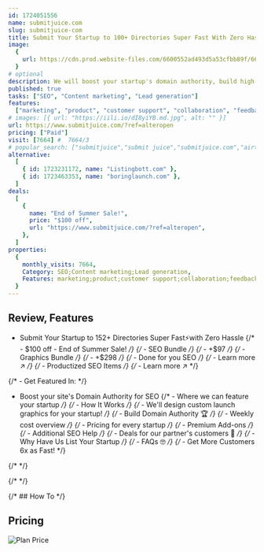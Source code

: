 ```yaml
---
id: 1724051556
name: submitjuice.com
slug: submitjuice-com
title: Submit Your Startup to 100+ Directories Super Fast With Zero Hassle
image:
  {
    url: https://cdn.prod.website-files.com/6600552ad493d5a53cfbb89f/6602b6e176fca44bdbe490e2_screenshot.png,
  }
# optional
description: We will boost your startup's domain authority, build high-quality backlinks, and submit your startup to 100+ top-tier directories, saving you hours of work and hassle.
published: true
tasks: ["SEO", "Content marketing", "Lead generation"]
features:
  ["marketing", "product", "customer support", "collaboration", "feedback"]
# images: [{ url: "https://iili.io/dI8yiYB.md.jpg", alt: "" }]
url: https://www.submitjuice.com/?ref=alteropen
pricing: ["Paid"]
visit: [7664] #  7664/3
# popular_search: ["submitjuice","submit juice","submitjuice.com","airtable submit juice","submitjuice affiliate"]
alternative:
  [
    { id: 1723231172, name: "Listingbott.com" },
    { id: 1723463353, name: "boringlaunch.com" },
  ]
deals:
  [
    {
      name: "End of Summer Sale!",
      price: "$100 off",
      url: "https://www.submitjuice.com/?ref=alteropen",
    },
  ]
properties:
  {
    monthly_visits: 7664,
    Category: SEO;Content marketing;Lead generation,
    Features: marketing;product;customer support;collaboration;feedback,
  }
---
```


## Review, Features

- Submit Your Startup to 152+ Directories Super Fast⚡️with Zero Hassle
  {/* - $100 off - End of Summer Sale! */}
  {/* - SEO Bundle */}
  {/* - +$97 */}
  {/* - Graphics Bundle */}
  {/* - +$298 */}
  {/* - Done for you SEO */}
  {/* - Learn more ↗️ */}
  {/* - Productized SEO Items */}
  {/* - Learn more ↗️ */}

{/* - Get Featured In: */}

- Boost your site's Domain Authority for SEO
  {/* - Where we can feature your startup */}
  {/* - How It Works */}
  {/* - We'll design custom launch graphics  for your startup! */}
  {/* - Build Domain Authority 🏆 */}
  {/* - Weekly cost overview */}
  {/* - Pricing for  every startup */}
  {/* - Premium Add-ons */}
  {/* - Additional SEO Help */}
  {/* - Deals  for our partner's customers 🤝 */}
  {/* - Why Have Us List Your Startup */}
  {/* - FAQs 🤓 */}
  {/* - Get More Customers 6x as Fast! */}

{/* <DetailYoutube videoId="" startTime={0} /> */}

{/* <Twitters ids=[] /> */}

{/* ## How To */}

## Pricing

<Img
  src="https://p140.p3.n0.cdn.zight.com/items/jku07Z15/f801a903-8729-4c32-a7f9-b484b955343a.jpg?v=%22a2323e215097f631698e97ac88ca3170%22"
  alt="Plan Price"
/>
